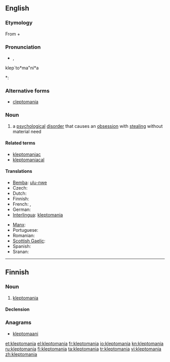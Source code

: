 ==English==

===Etymology===
From {{etyl|grc|en}} {{term|κλέπτω||I steal|tr=kleptō|lang=grc|sc=polytonic}} + {{term|-mania|lang=en}}

===Pronunciation===
* {{IPA|/ˌklɛptəˈmeɪniə/|/-ˈmeɪnjə/}}, {{SAMPA|/%klEpt@"meIni@/|/-"meInj@/}}
klep`to*ma"ni*a
*: {{rhymes|eɪniə}}

===Alternative forms===
* [[cleptomania]]

===Noun===
{{en-noun|-}}

# {{psychology}} a [[psychological]] [[disorder]] that causes an [[obsession]] with [[steal]]ing without material need

====Related terms====
* [[kleptomaniac]]
* [[kleptomaniacal]]

====Translations====
{{trans-top|proclivity to steal}}
* [[Bemba]]: [[ulu-nwe]]
* Czech: {{t-|cs|kleptomanie|f}}
* Dutch: {{t+|nl|kleptomanie|f}}
* Finnish: {{t+|fi|kleptomania}}
* French: {{t+|fr|cleptomanie}}, {{t+|fr|kleptomanie|f}}
* German: {{t+|de|Kleptomanie|f}}
* [[Interlingua]]: [[#Interlingua|kleptomania]]
{{trans-mid}}
* [[Manx]]: {{t-|gv|geidvian|xs=Manx}}
* Portuguese: {{t+|pt|cleptomania|f}}
* Romanian: {{t-|ro|cleptomanie|f}}
* [[Scottish Gaelic]]: {{t-|gd|miann gadachd|m|f|xs=Scottish Gaelic}}
* Spanish: {{t|es|cleptomanía|f}}
* Sranan: {{tø|srn|fufurubakru}}
{{trans-bottom}}

----

==Finnish==

===Noun===
{{infl|fi|noun}}

# [[#English|kleptomania]]

====Declension====
{{fi-decl-kulkija|kleptomani}}

===Anagrams===
* [[kleptomaani#Finnish|kleptomaani]]

[[et:kleptomania]]
[[el:kleptomania]]
[[fr:kleptomania]]
[[io:kleptomania]]
[[kn:kleptomania]]
[[ru:kleptomania]]
[[fi:kleptomania]]
[[ta:kleptomania]]
[[tr:kleptomania]]
[[vi:kleptomania]]
[[zh:kleptomania]]